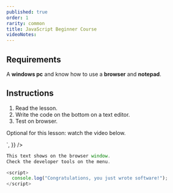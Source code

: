 ```yaml
---
published: true
order: 1
rarity: common
title: JavaScript Beginner Course
videoNotes:
---
```


## Requirements

A **windows pc** and know how to use a **browser** and **notepad**.

## Instructions

1. Read the lesson.
2. Write the code on the bottom on a text editor.
3. Test on browser.

Optional for this lesson: watch the video below.

<div
  style={{ textAlign: "center" }}
  dangerouslySetInnerHTML={{
    __html: `
   <iframe width="728" height="315" src="https://www.youtube.com/embed/wDAyeeWXGdc" frameborder="0" allow="accelerometer; autoplay; encrypted-media; gyroscope; picture-in-picture" allowfullscreen></iframe>
    `,
  }}
/>

```javascript
This text shows on the browser window. 
Check the developer tools on the menu.

<script>
  console.log("Congratulations, you just wrote software!");
</script>
```
